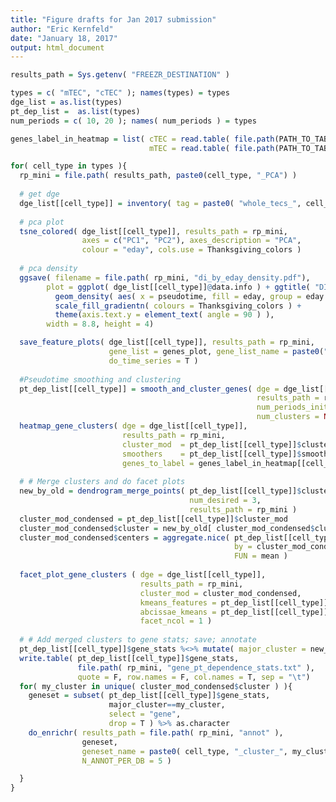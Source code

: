 ```yaml
---
title: "Figure drafts for Jan 2017 submission"
author: "Eric Kernfeld"
date: "January 18, 2017"
output: html_document
---
```


```r
results_path = Sys.getenv( "FREEZR_DESTINATION" )

types = c( "mTEC", "cTEC" ); names(types) = types
dge_list = as.list(types)
pt_dep_list =  as.list(types)
num_periods = c( 10, 20 ); names( num_periods ) = types

genes_label_in_heatmap = list( cTEC = read.table( file.path(PATH_TO_TABLES, "genes_to_display_Figure4b.txt" ) )[[1]], 
                               mTEC = read.table( file.path(PATH_TO_TABLES, "genes_to_display_Figure5b.txt" ) )[[1]] )

for( cell_type in types ){
  rp_mini = file.path( results_path, paste0(cell_type, "_PCA") )
                       
  # get dge
  dge_list[[cell_type]] = inventory( tag = paste0( "whole_tecs_", cell_type, "_pt" ) ) %>% readRDS
  
  # pca plot
  tsne_colored( dge_list[[cell_type]], results_path = rp_mini,
                axes = c("PC1", "PC2"), axes_description = "PCA", 
                colour = "eday", cols.use = Thanksgiving_colors )
  
  # pca density
  ggsave( filename = file.path( rp_mini, "di_by_eday_density.pdf"),
        plot = ggplot( dge_list[[cell_type]]@data.info ) + ggtitle( "DI by day" ) + 
          geom_density( aes( x = pseudotime, fill = eday, group = eday ), alpha = 0.4 ) +
          scale_fill_gradientn( colours = Thanksgiving_colors ) + 
          theme(axis.text.y = element_text( angle = 90 ) ),
        width = 8.8, height = 4)

  save_feature_plots( dge_list[[cell_type]], results_path = rp_mini,
                      gene_list = genes_plot, gene_list_name = paste0("handpicked_genes"),
                      do_time_series = T )
  
  #Pseudotime smoothing and clustering
  pt_dep_list[[cell_type]] = smooth_and_cluster_genes( dge = dge_list[[cell_type]],
                                                       results_path = rp_mini,
                                                       num_periods_initial_screen = num_periods[[cell_type]],
                                                       num_clusters = NULL )
  heatmap_gene_clusters( dge = dge_list[[cell_type]],
                         results_path = rp_mini,
                         cluster_mod  = pt_dep_list[[cell_type]]$cluster_mod, 
                         smoothers    = pt_dep_list[[cell_type]]$smoothers, 
                         genes_to_label = genes_label_in_heatmap[[cell_type]])
  
  # # Merge clusters and do facet plots
  new_by_old = dendrogram_merge_points( pt_dep_list[[cell_type]]$cluster_mod$centers, 
                                        num_desired = 3, 
                                        results_path = rp_mini )
  cluster_mod_condensed = pt_dep_list[[cell_type]]$cluster_mod
  cluster_mod_condensed$cluster = new_by_old[ cluster_mod_condensed$cluster ]
  cluster_mod_condensed$centers = aggregate.nice( pt_dep_list[[cell_type]]$kmeans_features, 
                                                  by = cluster_mod_condensed$cluster, 
                                                  FUN = mean )
  
  facet_plot_gene_clusters ( dge = dge_list[[cell_type]], 
                             results_path = rp_mini, 
                             cluster_mod = cluster_mod_condensed, 
                             kmeans_features = pt_dep_list[[cell_type]]$kmeans_features,
                             abcissae_kmeans = pt_dep_list[[cell_type]]$abcissae_kmeans,
                             facet_ncol = 1 )
  
  # # Add merged clusters to gene stats; save; annotate
  pt_dep_list[[cell_type]]$gene_stats %<>% mutate( major_cluster = new_by_old[cluster] )
  write.table( pt_dep_list[[cell_type]]$gene_stats, 
               file.path( rp_mini, "gene_pt_dependence_stats.txt" ),
               quote = F, row.names = F, col.names = T, sep = "\t")
  for( my_cluster in unique( cluster_mod_condensed$cluster ) ){
    geneset = subset( pt_dep_list[[cell_type]]$gene_stats, 
                      major_cluster==my_cluster, 
                      select = "gene", 
                      drop = T ) %>% as.character
    do_enrichr( results_path = file.path( rp_mini, "annot" ),
                geneset,
                geneset_name = paste0( cell_type, "_cluster_", my_cluster ),
                N_ANNOT_PER_DB = 5 )

  }
}
```
